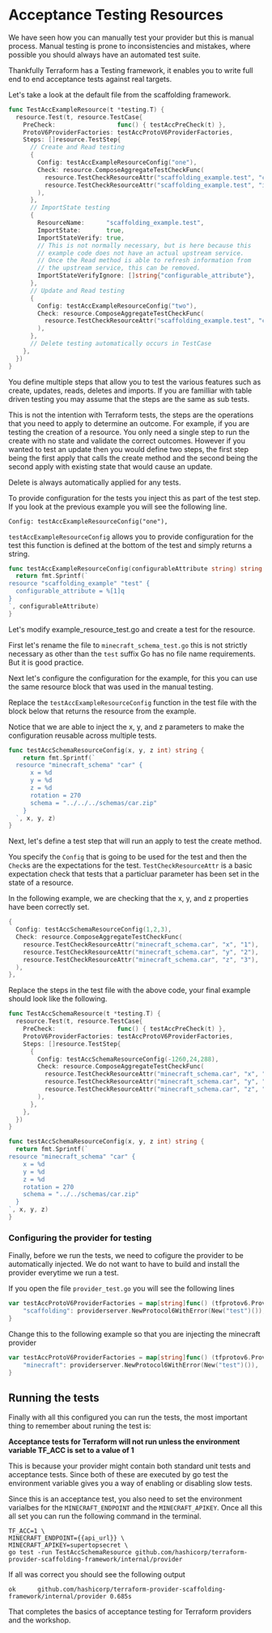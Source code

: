 # Acceptance Testing Resources

We have seen how you can manually test your provider but this is manual process. 
Manual testing is prone to inconsistencies and mistakes, where possible you should
always have an automated test suite.

Thankfully Terraform has a Testing framework, it enables you to write full end
to end acceptance tests against real targets.

Let's take a look at the default file from the scaffolding framework.

```go
func TestAccExampleResource(t *testing.T) {
  resource.Test(t, resource.TestCase{
    PreCheck:                 func() { testAccPreCheck(t) },
    ProtoV6ProviderFactories: testAccProtoV6ProviderFactories,
    Steps: []resource.TestStep{
      // Create and Read testing
      {
        Config: testAccExampleResourceConfig("one"),
        Check: resource.ComposeAggregateTestCheckFunc(
          resource.TestCheckResourceAttr("scaffolding_example.test", "configurable_attribute", "one"),
          resource.TestCheckResourceAttr("scaffolding_example.test", "id", "example-id"),
        ),
      },
      // ImportState testing
      {
        ResourceName:      "scaffolding_example.test",
        ImportState:       true,
        ImportStateVerify: true,
        // This is not normally necessary, but is here because this
        // example code does not have an actual upstream service.
        // Once the Read method is able to refresh information from
        // the upstream service, this can be removed.
        ImportStateVerifyIgnore: []string{"configurable_attribute"},
      },
      // Update and Read testing
      {
        Config: testAccExampleResourceConfig("two"),
        Check: resource.ComposeAggregateTestCheckFunc(
          resource.TestCheckResourceAttr("scaffolding_example.test", "configurable_attribute", "two"),
        ),
      },
      // Delete testing automatically occurs in TestCase
    },
  })
}
```

You define multiple steps that allow you to test the various features such as
create, updates, reads, deletes and imports. If you are familliar with table
driven testing you may assume that the steps are the same as sub tests.

This is not the intention with Terraform tests, the steps are the operations that you
need to apply to determine an outcome. For example, if you are testing the creation
of a resource. You only need a single step to run the create with no state and 
validate the correct outcomes.  However if you wanted to test an update then you would
define two steps, the first step being the first apply that calls the create method
and the second being the second apply with existing state that would cause an update.

Delete is always automatically applied for any tests.

To provide configuration for the tests you inject this as part of the test
step.  If you look at the previous example you will see the following line. 

```
Config: testAccExampleResourceConfig("one"),
```

`testAccExampleResourceConfig` allows you to provide configuration for the test
this function is defined at the bottom of the test and simply returns a string.

```go
func testAccExampleResourceConfig(configurableAttribute string) string {
  return fmt.Sprintf(`
resource "scaffolding_example" "test" {
  configurable_attribute = %[1]q
}
`, configurableAttribute)
}
```

Let's modify example_resource_test.go and create a test for the resource.

First let's rename the file to `minecraft_schema_test.go` this is not strictly
necessary as other than the `test` suffix Go has no file name requirements. But
it is good practice.

Next let's configure the configuration for the example, for this you can use
the same resource block that was used in the manual testing.

Replace the `testAccExampleResourceConfig` function in the test file with the block
below that returns the resource from the example.

Notice that we are able to inject the x, y, and z parameters to make the configuration
reusable across multiple tests.

```go
func testAccSchemaResourceConfig(x, y, z int) string {
	return fmt.Sprintf(`
  resource "minecraft_schema" "car" {
	  x = %d
	  y = %d
	  z = %d
	  rotation = 270
	  schema = "../../../schemas/car.zip"
	}
  `, x, y, z)
}
```

Next, let's define a test step that will run an apply to test the create method.

You specify the `Config` that is going to be used for the test and then the `Check`s
are the expectations for the test. `TestCheckResourceAttr` is a basic expectation
check that tests that a particluar parameter has been set in the state of a resource.

In the following example, we are checking that the x, y, and z properties have
been correctly set.

```go
{
  Config: testAccSchemaResourceConfig(1,2,3),
  Check: resource.ComposeAggregateTestCheckFunc(
    resource.TestCheckResourceAttr("minecraft_schema.car", "x", "1"),
    resource.TestCheckResourceAttr("minecraft_schema.car", "y", "2"),
    resource.TestCheckResourceAttr("minecraft_schema.car", "z", "3"),
  ),
},
```

Replace the steps in the test file with the above code, your final example should look
like the following. 

```go
func TestAccSchemaResource(t *testing.T) {
  resource.Test(t, resource.TestCase{
    PreCheck:                 func() { testAccPreCheck(t) },
    ProtoV6ProviderFactories: testAccProtoV6ProviderFactories,
    Steps: []resource.TestStep{
      {
        Config: testAccSchemaResourceConfig(-1260,24,288),
        Check: resource.ComposeAggregateTestCheckFunc(
          resource.TestCheckResourceAttr("minecraft_schema.car", "x", "-1260"),
          resource.TestCheckResourceAttr("minecraft_schema.car", "y", "24"),
          resource.TestCheckResourceAttr("minecraft_schema.car", "z", "288"),
        ),
      },
    },
  })
}

func testAccSchemaResourceConfig(x, y, z int) string {
  return fmt.Sprintf(`
resource "minecraft_schema" "car" {
    x = %d
    y = %d
    z = %d
    rotation = 270
    schema = "../../schemas/car.zip"
  }
`, x, y, z)
}
```

### Configuring the provider for testing

Finally, before we run the tests, we need to cofigure the provider to be
automatically injected. We do not want to have to build and install the provider
everytime we run a test.

If you open the file `provider_test.go` you will see the following lines

```go
var testAccProtoV6ProviderFactories = map[string]func() (tfprotov6.ProviderServer, error){
	"scaffolding": providerserver.NewProtocol6WithError(New("test")()),
}
```

Change this to the following example so that you are injecting the minecraft provider

```go
var testAccProtoV6ProviderFactories = map[string]func() (tfprotov6.ProviderServer, error){
	"minecraft": providerserver.NewProtocol6WithError(New("test")()),
}
```

## Running the tests

Finally with all this configured you can run the tests, the most important thing
to remember about runing the test is:

**Acceptance tests for Terraform will not run unless the environment variable
TF_ACC is set to a value of 1**

This is because your provider might contain both standard unit tests and acceptance tests.
Since both of these are executed by go test the environment variable gives you a way
of enabling or disabling slow tests.

Since this is an acceptance test, you also need to set the environment varialbes for
the `MINECRAFT_ENDPOINT` and the `MINECRAFT_APIKEY`. Once all this all set you can run
the following command in the terminal.

```shell
TF_ACC=1 \
MINECRAFT_ENDPOINT={{api_url}} \
MINECRAFT_APIKEY=supertopsecret \
go test -run TestAccSchemaResource github.com/hashicorp/terraform-provider-scaffolding-framework/internal/provider
```

If all was correct you should see the following output

```shell
ok      github.com/hashicorp/terraform-provider-scaffolding-framework/internal/provider 0.685s
```

That completes the basics of acceptance testing for Terraform providers and the
workshop.